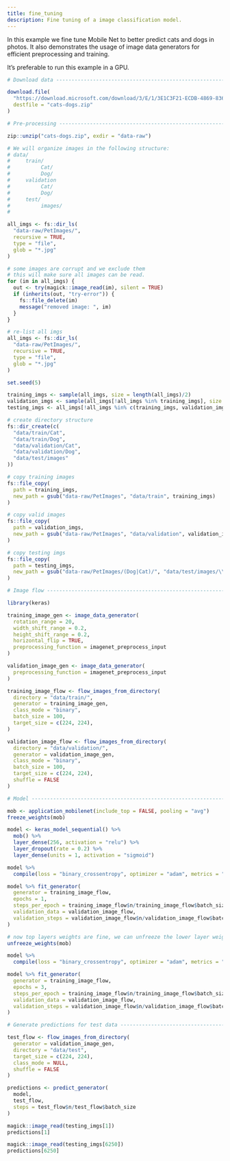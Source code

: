 ```yaml
---
title: fine_tuning
description: Fine tuning of a image classification model.
---
```

In this example we fine tune Mobile Net to better predict cats and
dogs in photos. It also demonstrates the usage of image data generators
for efficient preprocessing and training.

It's preferable to run this example in a GPU.

```r
# Download data -----------------------------------------------------------

download.file(
  "https://download.microsoft.com/download/3/E/1/3E1C3F21-ECDB-4869-8368-6DEBA77B919F/kagglecatsanddogs_3367a.zip", 
  destfile = "cats-dogs.zip"
)

# Pre-processing ----------------------------------------------------------

zip::unzip("cats-dogs.zip", exdir = "data-raw")

# We will organize images in the following structure:
# data/
#     train/
#          Cat/
#          Dog/
#     validation
#          Cat/
#          Dog/
#     test/
#          images/
#

all_imgs <- fs::dir_ls(
  "data-raw/PetImages/", 
  recursive = TRUE, 
  type = "file",
  glob = "*.jpg"
)

# some images are corrupt and we exclude them
# this will make sure all images can be read.
for (im in all_imgs) {
  out <- try(magick::image_read(im), silent = TRUE)
  if (inherits(out, "try-error")) {
    fs::file_delete(im)
    message("removed image: ", im)
  }
}

# re-list all imgs
all_imgs <- fs::dir_ls(
  "data-raw/PetImages/", 
  recursive = TRUE, 
  type = "file",
  glob = "*.jpg"
)

set.seed(5)

training_imgs <- sample(all_imgs, size = length(all_imgs)/2)
validation_imgs <- sample(all_imgs[!all_imgs %in% training_imgs], size = length(all_imgs)/4)         
testing_imgs <- all_imgs[!all_imgs %in% c(training_imgs, validation_imgs)]

# create directory structure
fs::dir_create(c(
  "data/train/Cat",
  "data/train/Dog",
  "data/validation/Cat",
  "data/validation/Dog",
  "data/test/images"
))

# copy training images
fs::file_copy(
  path = training_imgs, 
  new_path = gsub("data-raw/PetImages", "data/train", training_imgs)
)

# copy valid images
fs::file_copy(
  path = validation_imgs, 
  new_path = gsub("data-raw/PetImages", "data/validation", validation_imgs)
)

# copy testing imgs
fs::file_copy(
  path = testing_imgs,
  new_path = gsub("data-raw/PetImages/(Dog|Cat)/", "data/test/images/\\1", testing_imgs)
)

# Image flow --------------------------------------------------------------

library(keras)

training_image_gen <- image_data_generator(
  rotation_range = 20,
  width_shift_range = 0.2,
  height_shift_range = 0.2,
  horizontal_flip = TRUE,
  preprocessing_function = imagenet_preprocess_input
)

validation_image_gen <- image_data_generator(
  preprocessing_function = imagenet_preprocess_input
)

training_image_flow <- flow_images_from_directory(
  directory = "data/train/", 
  generator = training_image_gen, 
  class_mode = "binary",
  batch_size = 100,
  target_size = c(224, 224), 
)

validation_image_flow <- flow_images_from_directory(
  directory = "data/validation/", 
  generator = validation_image_gen, 
  class_mode = "binary",
  batch_size = 100,
  target_size = c(224, 224), 
  shuffle = FALSE
)

# Model -------------------------------------------------------------------

mob <- application_mobilenet(include_top = FALSE, pooling = "avg")
freeze_weights(mob)

model <- keras_model_sequential() %>% 
  mob() %>% 
  layer_dense(256, activation = "relu") %>% 
  layer_dropout(rate = 0.2) %>% 
  layer_dense(units = 1, activation = "sigmoid")

model %>% 
  compile(loss = "binary_crossentropy", optimizer = "adam", metrics = "accuracy")

model %>% fit_generator(
  generator = training_image_flow, 
  epochs = 1, 
  steps_per_epoch = training_image_flow$n/training_image_flow$batch_size,
  validation_data = validation_image_flow,
  validation_steps = validation_image_flow$n/validation_image_flow$batch_size
)

# now top layers weights are fine, we can unfreeze the lower layer weights.
unfreeze_weights(mob)

model %>% 
  compile(loss = "binary_crossentropy", optimizer = "adam", metrics = "accuracy")

model %>% fit_generator(
  generator = training_image_flow, 
  epochs = 3, 
  steps_per_epoch = training_image_flow$n/training_image_flow$batch_size,
  validation_data = validation_image_flow,
  validation_steps = validation_image_flow$n/validation_image_flow$batch_size
)

# Generate predictions for test data --------------------------------------

test_flow <- flow_images_from_directory(
  generator = validation_image_gen,
  directory = "data/test", 
  target_size = c(224, 224),
  class_mode = NULL,
  shuffle = FALSE
)

predictions <- predict_generator(
  model, 
  test_flow,
  steps = test_flow$n/test_flow$batch_size
)

magick::image_read(testing_imgs[1])
predictions[1]

magick::image_read(testing_imgs[6250])
predictions[6250]
```

